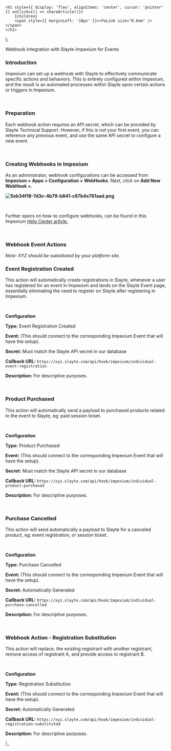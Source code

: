 

    <h1 style={{ display: 'flex', alignItems: 'center', cursor: 'pointer' }} onClick={() => shareArticle()}>
        {children} 
        <span style={{ marginLeft: '10px' }}><FaLink size="0.6em" /></span>
    </h1>
);

<ToastContainer />

<ClickableTitle>Webhook Integration with Slayte-Impexium for Events</ClickableTitle>




### Introduction


Impexium can set up a webhook with Slayte to effectively communicate specific actions and behaviors. This is entirely configured within Impexium, and the result is an automated processes within Slayte upon certain actions or triggers in Impexium.


 


### Preparation


Each webhook action requires an API secret, which can be provided by Slayte Technical Support. However, if this is not your first event, you can reference any previous event, and use the same API secret to configure a new event.


 


### Creating Webhooks in Impexium


As an administrator, webhook configurations can be accessed from **Impexium > Apps > Configuration > WebHooks**. Next, click on **Add New WebHook +.**


**![5eb34f18-7d3c-4b79-b841-c87b4e761aad.png](../../../resources/article-images/4471481083411-Webhook-Integration-with-Slayte-Impexium-for-Events_1.png)**


 


Further specs on how-to configure webhooks, can be found in this Impexium [Help Center article.](https://help.impexium.com/imp/Content/webhook_creating.htm?Highlight=Webhook)


 


### Webhook Event Actions


*Note: XYZ should be substituted by your platform site.*


### Event Registration Created


This action will automatically create registrations in Slayte, whenever a user has registered for an event in Impexium and lands on the Slayte Event page, essentially eliminating the need to register on Slayte after registering in Impexium.


 


**Configuration**


**Type:** Event Registration Created


**Event:** (This should connect to the corresponding Impexium Event that will have the setup).


**Secret:** Must match the Slayte API secret in our database


**Callback URL:** `https://xyz.slayte.com/api/hook/impexium/individual-event-registration`


**Description:** For descriptive purposes.


 


### Product Purchased


This action will automatically send a payload to purchased products related to the event to Slayte, eg: paid session ticket.


 


**Configuration**


**Type:** Product Purchased


**Event:** (This should connect to the corresponding Impexium Event that will have the setup).


**Secret:** Must match the Slayte API secret in our database


**Callback URL:** `https://xyz.slayte.com/api/hook/impexium/individual-product-purchased`


**Description:** For descriptive purposes.


 


### Purchase Cancelled


This action will send automatically a payload to Slayte for a canceled product, eg: event registration, or session ticket.


 


**Configuration**


**Type:** Purchase Cancelled


**Event:** (This should connect to the corresponding Impexium Event that will have the setup).


**Secret:** Automatically Generated


**Callback URL:** `https://xyz.slayte.com/api/hook/impexium/individual-purchase-cancelled`


**Description:** For descriptive purposes.


 


### Webhook Action - Registration Substitution


This action will replace, the existing registrant with another registrant, remove access of registrant A, and provide access to registrant B.


 


**Configuration**


**Type:** Registration Substitution


**Event:** (This should connect to the corresponding Impexium Event that will have the setup).


**Secret:** Automatically Generated


**Callback URL:** `https://xyz.slayte.com/api/hook/impexium/individual-registration-substituted`


**Description:** For descriptive purposes.


/_



